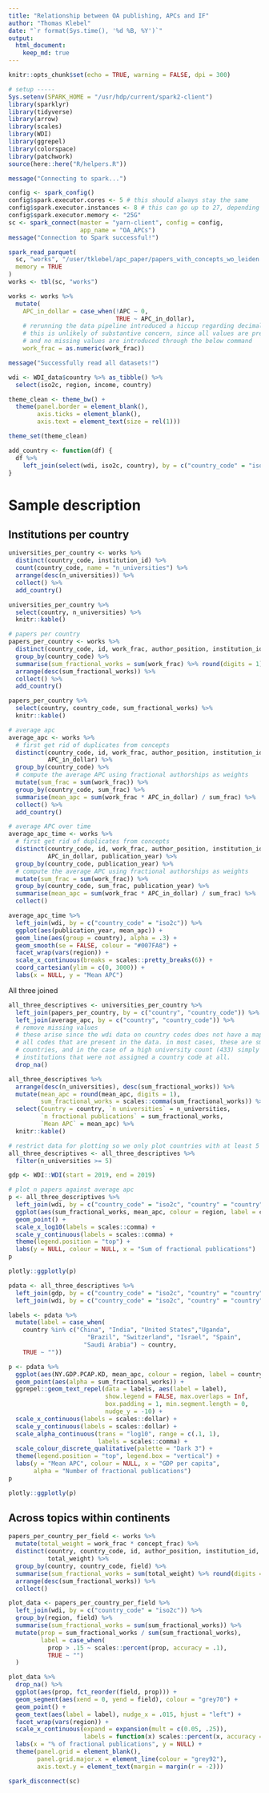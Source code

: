 ```yaml
---
title: "Relationship between OA publishing, APCs and IF"
author: "Thomas Klebel"
date: "`r format(Sys.time(), '%d %B, %Y')`"
output: 
  html_document:
    keep_md: true
---
```


```r
knitr::opts_chunk$set(echo = TRUE, warning = FALSE, dpi = 300)

# setup -----
Sys.setenv(SPARK_HOME = "/usr/hdp/current/spark2-client")
library(sparklyr)
library(tidyverse)
library(arrow)
library(scales)
library(WDI)
library(ggrepel)
library(colorspace)
library(patchwork)
source(here::here("R/helpers.R"))

message("Connecting to spark...")

config <- spark_config()
config$spark.executor.cores <- 5 # this should always stay the same
config$spark.executor.instances <- 8 # this can go up to 27, depending on RAM
config$spark.executor.memory <- "25G"
sc <- spark_connect(master = "yarn-client", config = config,
                    app_name = "OA_APCs")
message("Connection to Spark successful!")

spark_read_parquet(
  sc, "works", "/user/tklebel/apc_paper/papers_with_concepts_wo_leiden.parquet",
  memory = TRUE
)
works <- tbl(sc, "works")

works <- works %>% 
  mutate(
    APC_in_dollar = case_when(!APC ~ 0,
                              TRUE ~ APC_in_dollar),
    # rerunning the data pipeline introduced a hiccup regarding decimal precision
    # this is unlikely of substantive concern, since all values are present,
    # and no missing values are introduced through the below command
    work_frac = as.numeric(work_frac))

message("Successfully read all datasets!")

wdi <- WDI_data$country %>% as_tibble() %>% 
  select(iso2c, region, income, country)

theme_clean <- theme_bw() +
  theme(panel.border = element_blank(),
        axis.ticks = element_blank(),
        axis.text = element_text(size = rel(1)))

theme_set(theme_clean)

add_country <- function(df) {
  df %>% 
    left_join(select(wdi, iso2c, country), by = c("country_code" = "iso2c"))
}
```

# Sample description 
## Institutions per country
```r
universities_per_country <- works %>% 
  distinct(country_code, institution_id) %>% 
  count(country_code, name = "n_universities") %>% 
  arrange(desc(n_universities)) %>% 
  collect() %>% 
  add_country()

universities_per_country %>% 
  select(country, n_universities) %>% 
  knitr::kable()
```

```r
# papers per country
papers_per_country <- works %>% 
  distinct(country_code, id, work_frac, author_position, institution_id) %>% 
  group_by(country_code) %>% 
  summarise(sum_fractional_works = sum(work_frac) %>% round(digits = 1)) %>% 
  arrange(desc(sum_fractional_works)) %>% 
  collect() %>% 
  add_country()
```

```r
papers_per_country %>% 
  select(country, country_code, sum_fractional_works) %>% 
  knitr::kable()
```

```r
# average apc
average_apc <- works %>%
  # first get rid of duplicates from concepts
  distinct(country_code, id, work_frac, author_position, institution_id,
           APC_in_dollar) %>% 
  group_by(country_code) %>%
  # compute the average APC using fractional authorships as weights
  mutate(sum_frac = sum(work_frac)) %>%
  group_by(country_code, sum_frac) %>%
  summarise(mean_apc = sum(work_frac * APC_in_dollar) / sum_frac) %>% 
  collect() %>% 
  add_country()
```

```r
# average APC over time
average_apc_time <- works %>%
  # first get rid of duplicates from concepts
  distinct(country_code, id, work_frac, author_position, institution_id,
           APC_in_dollar, publication_year) %>% 
  group_by(country_code, publication_year) %>%
  # compute the average APC using fractional authorships as weights
  mutate(sum_frac = sum(work_frac)) %>%
  group_by(country_code, sum_frac, publication_year) %>%
  summarise(mean_apc = sum(work_frac * APC_in_dollar) / sum_frac) %>% 
  collect() 
```

```r
average_apc_time %>% 
  left_join(wdi, by = c("country_code" = "iso2c")) %>% 
  ggplot(aes(publication_year, mean_apc)) +
  geom_line(aes(group = country), alpha = .3) +
  geom_smooth(se = FALSE, colour = "#007FA8") +
  facet_wrap(vars(region)) +
  scale_x_continuous(breaks = scales::pretty_breaks(6)) +
  coord_cartesian(ylim = c(0, 3000)) +
  labs(x = NULL, y = "Mean APC")
```



All three joined
```r
all_three_descriptives <- universities_per_country %>% 
  left_join(papers_per_country, by = c("country", "country_code")) %>% 
  left_join(average_apc, by = c("country", "country_code")) %>% 
  # remove missing values
  # these arise since the wdi data on country codes does not have a mapping for
  # all codes that are present in the data. in most cases, these are small 
  # countries, and in the case of a high university count (433) simply all
  # institutions that were not assigned a country code at all.
  drop_na()

all_three_descriptives %>% 
  arrange(desc(n_universities), desc(sum_fractional_works)) %>% 
  mutate(mean_apc = round(mean_apc, digits = 1),
         sum_fractional_works = scales::comma(sum_fractional_works)) %>% 
  select(Country = country, `n universities` = n_universities,
         `n fractional publications` = sum_fractional_works, 
         `Mean APC` = mean_apc) %>% 
  knitr::kable()

# restrict data for plotting so we only plot countries with at least 5 universities
all_three_descriptives <- all_three_descriptives %>% 
  filter(n_universities >= 5)
```


```r
gdp <- WDI::WDI(start = 2019, end = 2019)

# plot n papers against average apc
p <- all_three_descriptives %>% 
  left_join(wdi, by = c("country_code" = "iso2c", "country" = "country")) %>% 
  ggplot(aes(sum_fractional_works, mean_apc, colour = region, label = country)) +
  geom_point() +
  scale_x_log10(labels = scales::comma) +
  scale_y_continuous(labels = scales::comma) +
  theme(legend.position = "top") +
  labs(y = NULL, colour = NULL, x = "Sum of fractional publications")
p
```

```r
plotly::ggplotly(p)
```

```r
pdata <- all_three_descriptives %>% 
  left_join(gdp, by = c("country_code" = "iso2c", "country" = "country")) %>% 
  left_join(wdi, by = c("country_code" = "iso2c", "country" = "country"))

labels <- pdata %>% 
  mutate(label = case_when(
    country %in% c("China", "India", "United States","Uganda",
                      "Brazil", "Switzerland", "Israel", "Spain",
                     "Saudi Arabia") ~ country,
    TRUE ~ ""))

p <- pdata %>% 
  ggplot(aes(NY.GDP.PCAP.KD, mean_apc, colour = region, label = country)) +
  geom_point(aes(alpha = sum_fractional_works)) +
  ggrepel::geom_text_repel(data = labels, aes(label = label),
                           show.legend = FALSE, max.overlaps = Inf,
                           box.padding = 1, min.segment.length = 0,
                           nudge_y = -10) +
  scale_x_continuous(labels = scales::dollar) +
  scale_y_continuous(labels = scales::dollar) +
  scale_alpha_continuous(trans = "log10", range = c(.1, 1),
                         labels = scales::comma) +
  scale_colour_discrete_qualitative(palette = "Dark 3") +
  theme(legend.position = "top", legend.box = "vertical") +
  labs(y = "Mean APC", colour = NULL, x = "GDP per capita", 
       alpha = "Number of fractional publications")
p
```

```r
plotly::ggplotly(p)
```

## Across topics within continents
```r
papers_per_country_per_field <- works %>% 
  mutate(total_weight = work_frac * concept_frac) %>% 
  distinct(country, country_code, id, author_position, institution_id, field,
           total_weight) %>% 
  group_by(country, country_code, field) %>% 
  summarise(sum_fractional_works = sum(total_weight) %>% round(digits = 1)) %>% 
  arrange(desc(sum_fractional_works)) %>% 
  collect()

plot_data <- papers_per_country_per_field %>% 
  left_join(wdi, by = c("country_code" = "iso2c")) %>% 
  group_by(region, field) %>% 
  summarise(sum_fractional_works = sum(sum_fractional_works)) %>% 
  mutate(prop = sum_fractional_works / sum(sum_fractional_works),
         label = case_when(
           prop > .15 ~ scales::percent(prop, accuracy = .1),
           TRUE ~ "")
  )

plot_data %>% 
  drop_na() %>% 
  ggplot(aes(prop, fct_reorder(field, prop))) +
  geom_segment(aes(xend = 0, yend = field), colour = "grey70") +
  geom_point() +
  geom_text(aes(label = label), nudge_x = .015, hjust = "left") +
  facet_wrap(vars(region)) +
  scale_x_continuous(expand = expansion(mult = c(0.05, .25)),
                     labels = function(x) scales::percent(x, accuracy = 1)) +
  labs(x = "% of fractional publications", y = NULL) +
  theme(panel.grid = element_blank(),
        panel.grid.major.x = element_line(colour = "grey92"),
        axis.text.y = element_text(margin = margin(r = -2)))
```


```r
spark_disconnect(sc)
```

